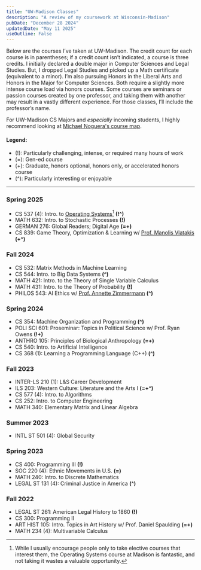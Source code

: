 ```yaml
---
title: "UW-Madison Classes"
description: "A review of my coursework at Wisconsin-Madison"
pubDate: "December 28 2024"
updatedDate: "May 11 2025"
useOutline: False
---
```


Below are the courses I’ve taken at UW-Madison. The credit count for each course is in parentheses; if a credit count isn’t indicated, a course is three credits. I initially declared a double major in Computer Sciences and Legal Studies. But, I dropped Legal Studies and picked up a Math certificate (equivalent to a minor). I’m also pursuing Honors in the Liberal Arts and Honors in the Major for Computer Sciences. Both require a slightly more intense course load via honors courses. Some courses are seminars or passion courses created by one professor, and taking them with another may result in a vastly different experience. For those classes, I’ll include the professor’s name.

For UW-Madison CS Majors and _especially_ incoming students, I highly recommend looking at [Michael Noguera's course map](https://www.noguera.dev/course-map/).

#### Legend:

- (<span class="font-bold">!</span>): Particularly challenging, intense, or required many hours of work
- (<span class="font-bold">=</span>): Gen-ed course
- (<span class="font-bold">+</span>): Graduate, honors optional, honors only, or accelerated honors course
- (<span class="font-bold">^</span>): Particularly interesting or enjoyable

<hr class="border-text" />

### Spring 2025

- CS 537 (4): Intro. to [Operating Systems](https://pages.cs.wisc.edu/~remzi/OSTEP/)[^os-note] **(!^)**
- MATH 632: Intro. to Stochastic Processes **(!)**
- GERMAN 276: Global Readers; Digital Age **(=+)**
- CS 839: Game Theory, Optimization & Learning w/ [Prof. Manolis Vlatakis](https://pages.cs.wisc.edu/~vlatakis/) **(+^)**

[^os-note]: While I usually encourage people only to take elective courses that interest them, the Operating Systems course at Madison is fantastic, and not taking it wastes a valuable opportunity.

### Fall 2024

- CS 532: Matrix Methods in Machine Learning
- CS 544: Intro. to Big Data Systems **(^)**
- MATH 421: Intro. to the Theory of Single Variable Calculus
- MATH 431: Intro. to the Theory of Probability **(!)**
- PHILOS 543: AI Ethics w/ [Prof. Annette Zimmermann](https://www.annette-zimmermann.com/) **(^)**

### Spring 2024

- CS 354: Machine Organization and Programming **(^)**
- POLI SCI 601: Proseminar: Topics in Political Science w/ Prof. Ryan Owens **(!+)**
- ANTHRO 105: Principles of Biological Anthropology **(=+)**
- CS 540: Intro. to Artificial Intelligence
- CS 368 (1): Learning a Programming Language (C++) **(^)**

### Fall 2023

- INTER-LS 210 (1): L&S Career Development
- ILS 203: Western Culture: Literature and the Arts I **(=+^)**
- CS 577 (4): Intro. to Algorithms
- CS 252: Intro. to Computer Engineering
- MATH 340: Elementary Matrix and Linear Algebra

### Summer 2023

- INTL ST 501 (4): Global Security

### Spring 2023

- CS 400: Programming III **(!)**
- SOC 220 (4): Ethnic Movements in U.S. **(=)**
- MATH 240: Intro. to Discrete Mathematics
- LEGAL ST 131 (4): Criminal Justice in America **(^)**

### Fall 2022

- LEGAL ST 261: American Legal History to 1860 **(!)**
- CS 300: Programming II
- ART HIST 105: Intro. Topics in Art History w/ Prof. Daniel Spaulding **(=+)**
- MATH 234 (4): Multivariable Calculus
